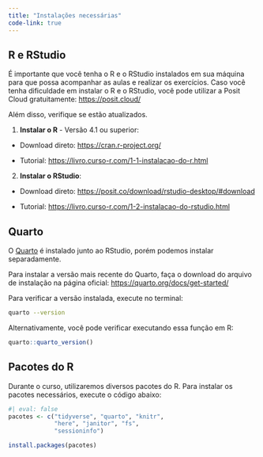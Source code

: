 ```yaml
---
title: "Instalações necessárias"
code-link: true
---
```


## R e RStudio

É importante que você tenha o R e o RStudio instalados em sua máquina para que possa acompanhar as aulas e realizar os exercícios. Caso você tenha dificuldade em instalar o R e o RStudio, você pode utilizar a Posit Cloud gratuitamente: <https://posit.cloud/>

Além disso, verifique se estão atualizados. 

1.  **Instalar o R** - Versão 4.1 ou superior:

-   Download direto: <https://cran.r-project.org/>

-   Tutorial: <https://livro.curso-r.com/1-1-instalacao-do-r.html>

2.  **Instalar o RStudio**:

-   Download direto: <https://posit.co/download/rstudio-desktop/#download>

-   Tutorial: <https://livro.curso-r.com/1-2-instalacao-do-rstudio.html>

## Quarto

O [Quarto](https://quarto.org/) é instalado junto ao RStudio, porém podemos instalar separadamente. 

Para instalar a versão mais recente do Quarto, faça o download do arquivo de instalação na página oficial: <https://quarto.org/docs/get-started/>

Para verificar a versão instalada, execute no terminal:

```bash
quarto --version
```

Alternativamente, você pode verificar executando essa função em R:

```r
quarto::quarto_version()
```



## Pacotes do R

Durante o curso, utilizaremos diversos pacotes do R. Para instalar os pacotes necessários, execute o código abaixo:

```r
#| eval: false
pacotes <- c("tidyverse", "quarto", "knitr",
             "here", "janitor", "fs",
             "sessioninfo")

install.packages(pacotes)
```

